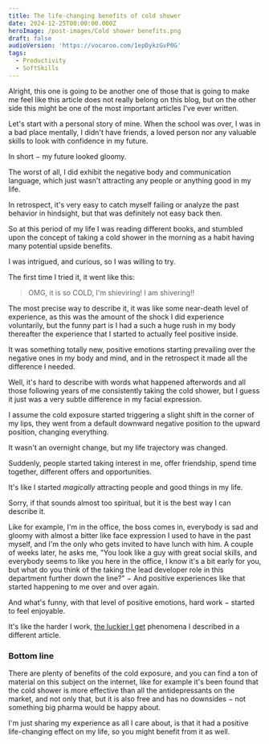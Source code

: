 ```yaml
---
title: The life-changing benefits of cold shower
date: 2024-12-25T00:00:00.000Z
heroImage: /post-images/Cold shower benefits.png
draft: false
audioVersion: 'https://vocaroo.com/1epDykzGvP0G'
tags:
  - Productivity
  - SoftSkills
---
```


Alright, this one is going to be another one of those that is going to make me feel like this article does not really belong on this blog, but on the other side this might be one of the most important articles I've ever written.

Let's start with a personal story of mine. When the school was over, I was in a bad place mentally, I didn't have friends, a loved person nor any valuable skills to look with confidence in my future.

In short − my future looked gloomy.

The worst of all, I did exhibit the negative body and communication language, which just  wasn't attracting any people or anything good in my life.

In retrospect, it's very easy to catch myself failing or analyze the past behavior in hindsight, but that was definitely not easy back then.

So at this period of my life I was reading different books, and stumbled upon the concept of taking a cold shower in the morning as a habit having many potential upside benefits.

I was intrigued, and curious, so I was willing to try.

The first time I tried it, it went like this:

> OMG, it is so COLD, I'm shieviring! I am shivering!!

The most precise way to describe it, it was like some near-death level of experience, as this was the amount of the shock I did experience voluntarily, but the funny part is I had a such a huge rush in my body thereafter the experience that I started to actually feel positive inside.

It was something totally new, positive emotions starting prevailing over the negative ones in my body and mind, and in the retrospect it made all the difference I needed.

Well, it's hard to describe with words what happened afterwords and all those following years of me consistently taking the cold shower, but I guess it just was a very subtle difference in my facial expression.

I assume the cold exposure started triggering a slight shift in the corner of my lips, they went from a default downward negative position to the upward position, changing everything.

It wasn't an overnight change, but my life trajectory was changed.

Suddenly, people started taking interest in me, offer friendship, spend time together, different offers and opportunities.

It's like I started *magically* attracting people and good things in my life.

Sorry, if that sounds almost too spiritual, but it is the best way I can describe it.

Like for example, I'm in the office, the boss comes in, everybody is sad and gloomy with almost a bitter like face expression I used to have in the past myself, and I'm the only who gets invited to have lunch with him. A couple of weeks later, he asks me, "You look like a guy with great social skills, and everybody seems to like you here in the office, I know it's a bit early for you, but what do you think of the taking the lead developer role in this department further down the line?" − And positive experiences like that started happening to me over and over again.

And what's funny, with that level of positive emotions, hard work − started to feel enjoyable.

It's like the harder I work, [the luckier I get](https://alex-code.com/post/2024-04-15-luck-factor) phenomena I described in a different article.

### Bottom line

There are plenty of benefits of the cold exposure, and you can find a ton of material on this subject on the internet, like for example it's been found that the cold shower is more effective than all the antidepressants on the market, and not only that, but it is also free and has no downsides − not something big pharma would be happy about.

I'm just sharing my experience as all I care about, is that it had a positive life-changing effect on my life, so you might benefit from it as well.
